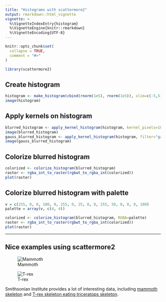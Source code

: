 ```yaml
---
title: "Histograms with scattermore2"
output: rmarkdown::html_vignette
vignette: >
  %\VignetteIndexEntry{histogram}
  %\VignetteEngine{knitr::rmarkdown}
  %\VignetteEncoding{UTF-8}
---
```


```r
knitr::opts_chunk$set(
  collapse = TRUE,
  comment = "#>"
)
```

```r
library(scattermore2)
```

## Create histogram
```r
histogram <- make_histogram(cbind(rnorm(1e5), rnorm(1e5)), xlim=c(-5,5), ylim=c(-5,5))
image(histogram)
```

## Apply kernels on histogram
```r
blurred_histogram <- apply_kernel_histogram(histogram, kernel_pixels=10)
image(blurred_histogram)
gauss_blurred_histogram <- apply_kernel_histogram(histogram, filter="gauss", kernel_pixels=10)
image(gauss_blurred_histogram)
```

## Colorize blurred histogram
```r
colorized <- colorize_histogram(blurred_histogram)
raster <- rgba_int_to_raster(rgbwt_to_rgba_int(colorized))
plot(raster)
```

## Colorize blurred histogram with palette
```r
v = c(255, 0, 0, 100, 0, 255, 0, 25, 0, 0, 255, 50, 0, 0, 0, 100)
palette = array(v, c(4, 4))

colorized <- colorize_histogram(blurred_histogram, RGBA=palette)
raster <- rgba_int_to_raster(rgbwt_to_rgba_int(colorized))
plot(raster)
```

**************************************************************
## Nice examples using scattermore2

![Mammoth](../pictures/mammoth_blurred.png)


![T-rex](../pictures/trex.png)


Smithsonian Institute provides a lot of interesting data, including [mammoth skeleton](https://3d.si.edu/explorer/woolly-mammoth) 
and [T-rex skeleton eating triceratops skeleton](https://3d.si.edu/object/3d/tyrannosaurus-rex:d8c62d28-4ebc-11ea-b77f-2e728ce88125).

